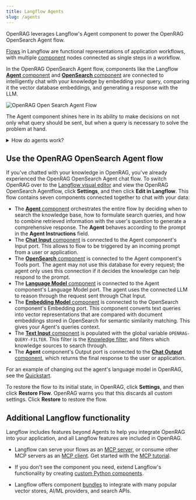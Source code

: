 ```yaml
---
title: Langflow Agents
slug: /agents
---
```



<PartialExternalPreview />

OpenRAG leverages Langflow's Agent component to power the OpenRAG OpenSearch Agent flow.

[Flows](https://docs.langflow.org/concepts-overview) in Langflow are functional representations of application workflows, with multiple [component](https://docs.langflow.org/concepts-components) nodes connected as single steps in a workflow.

In the OpenRAG OpenSearch Agent flow, components like the Langflow [**Agent** component](https://docs.langflow.org/agents) and [**OpenSearch** component](https://docs.langflow.org/bundles-elastic#opensearch) are connected to intelligently chat with your knowledge by embedding your query, comparing it the vector database embeddings, and generating a response with the LLM.

![OpenRAG Open Search Agent Flow](/img/opensearch-agent-flow.png)

The Agent component shines here in its ability to make decisions on not only what query should be sent, but when a query is necessary to solve the problem at hand.

<details closed>
<summary>How do agents work?</summary>

Agents extend Large Language Models (LLMs) by integrating tools, which are functions that provide additional context and enable autonomous task execution. These integrations make agents more specialized and powerful than standalone LLMs.

Whereas an LLM might generate acceptable, inert responses to general queries and tasks, an agent can leverage the integrated context and tools to provide more relevant responses and even take action. For example, you might create an agent that can access your company's documentation, repositories, and other resources to help your team with tasks that require knowledge of your specific products, customers, and code.

Agents use LLMs as a reasoning engine to process input, determine which actions to take to address the query, and then generate a response. The response could be a typical text-based LLM response, or it could involve an action, like editing a file, running a script, or calling an external API.

In an agentic context, tools are functions that the agent can run to perform tasks or access external resources. A function is wrapped as a Tool object with a common interface that the agent understands. Agents become aware of tools through tool registration, which is when the agent is provided a list of available tools typically at agent initialization. The Tool object's description tells the agent what the tool can do so that it can decide whether the tool is appropriate for a given request.

</details>

## Use the OpenRAG OpenSearch Agent flow

If you've chatted with your knowledge in OpenRAG, you've already experienced the OpenRAG OpenSearch Agent chat flow.
To switch OpenRAG over to the [Langflow visual editor](https://docs.langflow.org/concepts-overview) and view the OpenRAG OpenSearch Agentflow, click <Icon name="Settings2" aria-hidden="true"/> **Settings**, and then click **Edit in Langflow**.
This flow contains seven components connected together to chat with your data:

* The [**Agent** component](https://docs.langflow.org/agents) orchestrates the entire flow by deciding when to search the knowledge base, how to formulate search queries, and how to combine retrieved information with the user's question to generate a comprehensive response.
The **Agent** behaves according to the prompt in the **Agent Instructions** field.
* The [**Chat Input** component](https://docs.langflow.org/components-io) is connected to the Agent component's Input port. This allows to flow to be triggered by an incoming prompt from a user or application.
* The [**OpenSearch** component](https://docs.langflow.org/bundles-elastic#opensearch) is connected to the Agent component's Tools port. The agent may not use this database for every request; the agent only uses this connection if it decides the knowledge can help respond to the prompt.
* The [**Language Model** component](https://docs.langflow.org/components-models) is connected to the Agent component's Language Model port. The agent uses the connected LLM to reason through the request sent through Chat Input.
* The [**Embedding Model** component](https://docs.langflow.org/components-embedding-models) is connected to the OpenSearch component's Embedding port. This component converts text queries into vector representations that are compared with document embeddings stored in OpenSearch for semantic similarity matching. This gives your Agent's queries context.
* The [**Text Input** component](https://docs.langflow.org/components-io) is populated with the global variable `OPENRAG-QUERY-FILTER`. 
This filter is the [Knowledge filter](/knowledge#create-knowledge-filters), and filters which knowledge sources to search through.
* The **Agent** component's Output port is connected to the [**Chat Output** component](https://docs.langflow.org/components-io), which returns the final response to the user or application.

<PartialModifyFlows />

For an example of changing out the agent's language model in OpenRAG, see the [Quickstart](/quickstart#change-components).

To restore the flow to its initial state, in OpenRAG, click <Icon name="Settings" aria-hidden="true"/> **Settings**, and then click **Restore Flow**.
OpenRAG warns you that this discards all custom settings. Click **Restore** to restore the flow.

## Additional Langflow functionality

Langflow includes features beyond Agents to help you integrate OpenRAG into your application, and all Langflow features are included in OpenRAG.

* Langflow can serve your flows as an [MCP server](https://docs.langflow.org/mcp-server), or consume other MCP servers as an [MCP client](https://docs.langflow.org/mcp-client). Get started with the [MCP tutorial](https://docs.langflow.org/mcp-tutorial).

* If you don't see the component you need, extend Langflow's functionality by creating [custom Python components](https://docs.langflow.org/components-custom-components).

* Langflow offers component [bundles](https://docs.langflow.org/components-bundle-components) to integrate with many popular vector stores, AI/ML providers, and search APIs.